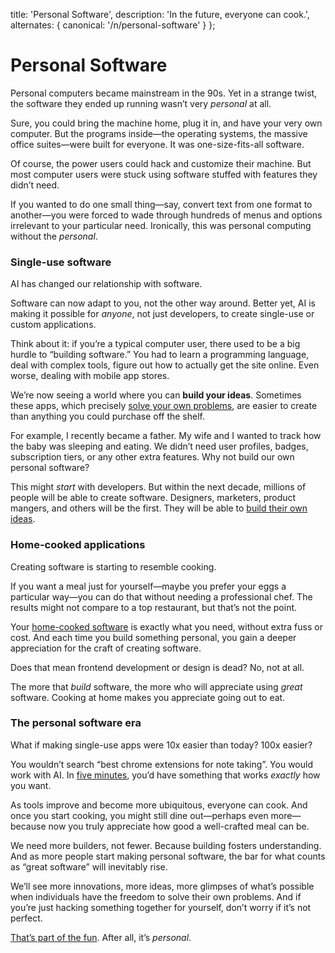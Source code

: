 
  title: 'Personal Software',
  description: 'In the future, everyone can cook.',
  alternates: {
    canonical: '/n/personal-software'
  }
};

# Personal Software

<AnimatedName />

Personal computers became mainstream in the 90s. Yet in a strange twist, the software they ended up running wasn’t very _personal_ at all.

Sure, you could bring the machine home, plug it in, and have your very own computer. But the programs inside—the operating systems, the massive office suites—were built for everyone. It was one-size-fits-all software.

Of course, the power users could hack and customize their machine. But most computer users were stuck using software stuffed with features they didn’t need.

If you wanted to do one small thing—say, convert text from one format to another—you were forced to wade through hundreds of menus and options irrelevant to your particular need. Ironically, this was personal computing without the _personal_.

### Single-use software

AI has changed our relationship with software.

Software can now adapt to you, not the other way around. Better yet, AI is making it possible for _anyone_, not just developers, to create single-use or custom applications.

Think about it: if you’re a typical computer user, there used to be a big hurdle to “building software.” You had to learn a programming language, deal with complex tools, figure out how to actually get the site online. Even worse, dealing with mobile app stores.

We’re now seeing a world where you can **build your ideas**. Sometimes these apps, which precisely [solve your own problems](https://x.com/leeerob/status/1860685620999274695), are easier to create than anything you could purchase off the shelf.

For example, I recently became a father. My wife and I wanted to track how the baby was sleeping and eating. We didn’t need user profiles, badges, subscription tiers, or any other extra features. Why not build our own personal software?

This might _start_ with developers. But within the next decade, millions of people will be able to create software. Designers, marketers, product mangers, and others will be the first. They will be able to [build their own ideas](https://x.com/leeerob/status/1874852302768762928).

### Home-cooked applications

Creating software is starting to resemble cooking.

If you want a meal just for yourself—maybe you prefer your eggs a particular way—you can do that without needing a professional chef. The results might not compare to a top restaurant, but that’s not the point.

Your [home-cooked software](https://www.robinsloan.com/notes/home-cooked-app/) is exactly what you need, without extra fuss or cost. And each time you build something personal, you gain a deeper appreciation for the craft of creating software.

Does that mean frontend development or design is dead? No, not at all.

The more that _build_ software, the more who will appreciate using _great_ software. Cooking at home makes you appreciate going out to eat.

### The personal software era

What if making single-use apps were 10x easier than today? 100x easier?

You wouldn’t search “best chrome extensions for note taking”. You would work with AI. In [five minutes](https://x.com/leeerob/status/1834992860904489178), you’d have something that works _exactly_ how you want.

As tools improve and become more ubiquitous, everyone can cook. And once you start cooking, you might still dine out—perhaps even more—because now you truly appreciate how good a well-crafted meal can be.

We need more builders, not fewer. Because building fosters understanding. And as more people start making personal software, the bar for what counts as “great software” will inevitably rise.

We’ll see more innovations, more ideas, more glimpses of what’s possible when individuals have the freedom to solve their own problems. And if you’re just hacking something together for yourself, don’t worry if it’s not perfect.

[That’s part of the fun](https://x.com/leeerob/status/1841293100825596149). After all, it’s _personal_.
